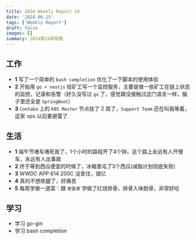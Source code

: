 ```yaml
---
title: 2024 Weekly Report 24
date: '2024-06-15'
tags: ['Weekly Report']
draft: false
images: []
summary: 2024第24周周报
---
```


<TOCInline toc={props.toc}/>

## 工作

- **1** 写了一个简单的 `bash completion` 优化了一下脚本的使用体验
- **2** 开始用 `go + nextjs` 给矿工写一个监控服务，主要是做一些矿工在链上状态的监控，记录和告警（好久没写过 `go` 了，感觉跟没接触过这门语言一样，脑子里还全是 `SpringBoot`）
- **3** `Contabo` 上的 `K8S Master` 节点挂了 2 周了，`Support Team` 还在叫我等着，这家 vps 以后要避雷了




## 生活

- **1** 端午节堵车堵死我了，1个小时的路程开了4个钟，这个路上永远有人开慢车，永远有人出事故
- **2** 终于等到西瓜便宜的时候了，冰箱里屯了3个西瓜(减脂计划彻底失败)
- **3** WWDC APP 614 200C 没拿住，错亿
- **4** 真的不想练腿了，好痛苦
- **5** 每周学做一道菜：跟 `老饭骨` 学做了红烧排骨，排骨入味脱骨，非常好吃




## 学习

- 学习 go-gin
- 学习 bash completion













